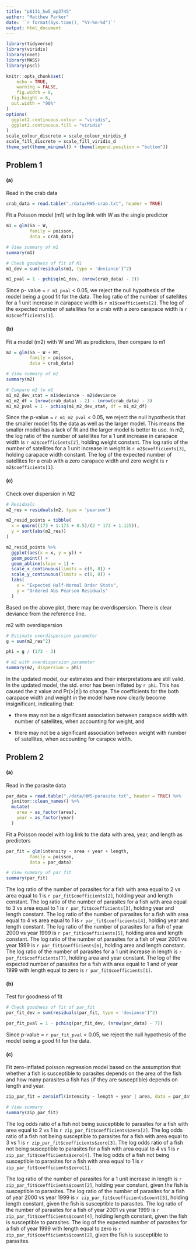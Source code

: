```yaml
---
title: "p8131_hw5_mp3745"
author: "Matthew Parker"
date: '`r format(Sys.time(), "%Y-%m-%d")`'
output: html_document
---
```


```r
library(tidyverse)
library(viridis)
library(nnet)
library(MASS)
library(pscl)

knitr::opts_chunk$set(
	echo = TRUE,
	warning = FALSE,
	fig.width = 8, 
  fig.height = 6,
  out.width = "90%"
)
options(
  ggplot2.continuous.colour = "viridis",
  ggplot2.continuous.fill = "viridis"
)
scale_colour_discrete = scale_colour_viridis_d
scale_fill_discrete = scale_fill_viridis_d
theme_set(theme_minimal() + theme(legend.position = "bottom"))
```

## Problem 1

#### (a)

Read in the crab data
```r
crab_data = read.table("./data/HW5-crab.txt", header = TRUE)
```


Fit a Poisson model (m1) with log link with W as the single predictor
```r
m1 = glm(Sa ~ W, 
         family = poisson, 
         data = crab_data) 

# View summary of m1
summary(m1)

# Check goodness of fit of M1
m1_dev = sum(residuals(m1, type = 'deviance')^2)

m1_pval = 1 - pchisq(m1_dev, (nrow(crab_data) - 2))
```

Since p- value = `r m1_pval` < 0.05, we reject the null hypothesis of the model being a good fit for the data. The log ratio of the number of satellites for a 1 unit increase in carapace width is `r m1$coefficients[2]`. The log of the expected number of satellites for a crab with a zero carapace width is `r m1$coefficients[1]`.


#### (b)

Fit a model (m2) with W and Wt as predictors, then compare to m1
```r
m2 = glm(Sa ~ W + Wt, 
         family = poisson, 
         data = crab_data) 

# View summary of m2
summary(m2)

# Compare m2 to m1
m1_m2_dev_stat = m1$deviance - m2$deviance
m1_m2_df = (nrow(crab_data) - 2) - (nrow(crab_data) - 3) 
m1_m2_pval = 1 - pchisq(m1_m2_dev_stat, df = m1_m2_df) 
```

Since the p-value = `r m1_m2_pval` < 0.05, we reject the null hypothesis that the smaller model fits the data as well as the larger model. This means the smaller model has a lack of fit and the larger model is better to use. In m2, the log ratio of the number of satellites for a 1 unit increase in carapace width is `r m2$coefficients[2]`, holding weight constant. The log ratio of the number of satellites for a 1 unit increase in weight is `r m2$coefficients[3]`, holding carapace width constant. The log of the expected number of satellites for a crab with a zero carapace width and zero weight is `r m2$coefficients[1]`.


#### (c)

Check over dispersion in M2
```r
# Residuals
m2_res = residuals(m2, type = 'pearson')

m2_resid_points = tibble(
  x = qnorm((173 + 1:173 + 0.5)/(2 * 173 + 1.125)),
  y = sort(abs(m2_res))
)

m2_resid_points %>% 
  ggplot(aes(x = x, y = y)) +
  geom_point() + 
  geom_abline(slope = 1) + 
  scale_x_continuous(limits = c(0, 8)) +
  scale_y_continuous(limits = c(0, 8)) +
  labs(
    x = "Expected Half-Normal Order Stats",
    y = "Ordered Abs Pearson Residuals"
  )
```

Based on the above plot, there may be overdispersion. There is clear deviance from the reference line.

m2 with overdispersion
```r
# Estimate overdispersion parameter
g = sum(m2_res^2)

phi = g / (173 - 3)

# m2 with overdispersion parameter
summary(m2, dispersion = phi)
```

In the updated model, our estimates and their interpretations are still valid. In the updated model, the std. error has been inflated by `r phi`. This has caused the z value and Pr(>|z|) to change. The coefficients for the both carapace width and weight in the model have now clearly become insignificant, indicating that:

* there may not be a significant association between carapace width with number of satellites, when accounting for weight, and

* there may not be a significant association between weight with number of satellites, when accounting for carapce width.


## Problem 2

#### (a)

Read in the parasite data
```r
par_data = read.table("./data/HW5-parasite.txt", header = TRUE) %>% 
  janitor::clean_names() %>% 
  mutate(
    area = as_factor(area),
    year = as_factor(year)
  )
```


Fit a Poisson model with log link to the data with area, year, and length as predictors
```r
par_fit = glm(intensity ~ area + year + length, 
         family = poisson, 
         data = par_data) 

# View summary of par_fit
summary(par_fit)
```

The log ratio of the number of parasites for a fish with area equal to 2 vs area equal to 1 is `r par_fit$coefficients[2]`, holding year and length constant. The log ratio of the number of parasites for a fish with area equal to 3 vs area equal to 1 is `r par_fit$coefficients[3]`, holding year and length constant. The log ratio of the number of parasites for a fish with area equal to 4 vs area equal to 1 is `r par_fit$coefficients[4]`, holding year and length constant. The log ratio of the number of parasites for a fish of year 2000 vs year 1999 is `r par_fit$coefficients[5]`, holding area and length constant. The log ratio of the number of parasites for a fish of year 2001 vs year 1999 is `r par_fit$coefficients[6]`, holding area and length constant. The log ratio of the number of parasites for a 1 unit increase in length is `r par_fit$coefficients[7]`, holding area and year constant. The log of the expected number of parasites for a fish with area equal to 1 and of year 1999 with length equal to zero is `r par_fit$coefficients[1]`.


#### (b)

Test for goodness of fit
```r
# Check goodness of fit of par_fit
par_fit_dev = sum(residuals(par_fit, type = 'deviance')^2)

par_fit_pval = 1 - pchisq(par_fit_dev, (nrow(par_data) - 7))
```

Since p-value = `r par_fit_pval` < 0.05, we reject the null hypothesis of the model being a good fit for the data.


#### (c)

Fit zero-inflated poisson regression model based on the assumption that whether a fish is susceptible to parasites depends on the area of the fish and how many parasites a fish has (if they are susceptible) depends on length and year.
```r
zip_par_fit = zeroinfl(intensity ~ length + year | area, data = par_data)

# View summary
summary(zip_par_fit)
```

The log odds ratio of a fish not being susceptible to parasites for a fish with area equal to 2 vs 1 is `r zip_par_fit$coefficients$zero[2]`. The log odds ratio of a fish not being susceptible to parasites for a fish with area equal to 3 vs 1 is `r zip_par_fit$coefficients$zero[3]`. The log odds ratio of a fish not being susceptible to parasites for a fish with area equal to 4 vs 1 is `r zip_par_fit$coefficients$zero[4]`. The log odds of a fish not being susceptible to parasites for a fish with area equal to 1 is `r zip_par_fit$coefficients$zero[1]`.

The log ratio of the number of parasites for a 1 unit increase in length is `r zip_par_fit$coefficients$count[2]`, holding year constant, given the fish is susceptible to parasites. The log ratio of the number of parasites for a fish of year 2000 vs year 1999 is `r zip_par_fit$coefficients$count[3]`, holding length constant, given the fish is susceptible to parasites. The log ratio of the number of parasites for a fish of year 2001 vs year 1999 is `r zip_par_fit$coefficients$count[4]`, holding length constant, given the fish is susceptible to parasites. The log of the expected number of parasites for a fish of year 1999 with length equal to zero is `r zip_par_fit$coefficients$count[2]`, given the fish is susceptible to parasites.